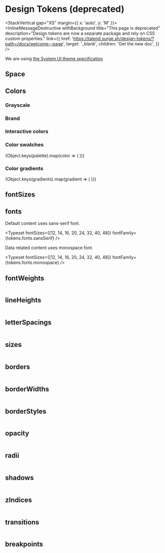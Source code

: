 
<Meta title="[Deprecated]/Design Tokens" />

# Design Tokens (deprecated)

<StackVertical gap="XS" margin={{ x: 'auto', y: 'M' }}>
	<InlineMessageDestructive
		withBackground
		title="This page is deprecated"
		description="Design tokens are now a separate package and rely on CSS custom properties."
		link={{
			href: 'https://talend.surge.sh/design-tokens/?path=/docs/welcome--page',
			target: '_blank',
			children: 'Get the new doc',
		}}
	/>
</StackVertical>

We are using <a href="https://system-ui.com/theme/" target="_blank">the System UI theme specification</a>

## Space

<Table data={tokens.space} />

## Colors

### Grayscale

<ColorSwatches title="tokens.colors.gray" subtitle="All grays" color="gray" colors={colors} />

### Brand

<ColorPalette>
	<ColorItem title="tokens.colors" subtitle="Brand colors" colors={brand} />
</ColorPalette>

### Interactive colors

<ColorPalette>
	<ColorItem
		title="tokens.colors.lochmara"
		subtitle="Clickable color"
		colors={{ lochmara: colors.lochmara[500] }}
	/>
</ColorPalette>

<ColorPalette>
	<ColorItem
		title="tokens.colors.moodyPurple"
		subtitle="Focus color"
		colors={{ moodyPurple: colors.moodyPurple[500] }}
	/>
</ColorPalette>

### Color swatches

<div>
	{Object.keys(palette).map(color => (
		<ColorSwatches key={color} title={`tokens.colors.${color}`} color={color} colors={swatches} />
	))}
</div>

### Color gradients

<ColorPalette>
	{Object.keys(gradients).map(gradient => (
		<ColorItem
			key={gradient}
			title={`tokens.colors.${gradient}`}
			colors={{ [gradient]: gradients[gradient].backgroundImage }}
		/>
	))}
</ColorPalette>

## fontSizes

<Typeset fontSizes={Object.values(tokens.fontSizes)} />

## fonts

Default content uses sans-serif font.

<Typeset fontSizes={[12, 14, 16, 20, 24, 32, 40, 48]} fontFamily={tokens.fonts.sansSerif} />

Data related content uses monospace font.

<Typeset fontSizes={[12, 14, 16, 20, 24, 32, 40, 48]} fontFamily={tokens.fonts.monospace} />

## fontWeights

<Table data={tokens.fontWeights} />

## lineHeights

<Table data={tokens.lineHeights} />

## letterSpacings

<Table data={tokens.letterSpacings} />

## sizes

<Table data={tokens.sizes} />

## borders

<Table data={tokens.borders} />

## borderWidths

<Table data={tokens.borderWidths} />

## borderStyles

<Table data={tokens.borderStyles} />

## opacity

<Table data={tokens.opacity} />

## radii

<Table data={tokens.radii} />

## shadows

<Table data={tokens.shadows} />

## zIndices

<Table data={tokens.zIndices} />

## transitions

<Table data={tokens.transitions} />

## breakpoints

<Table data={tokens.breakpoints} />
